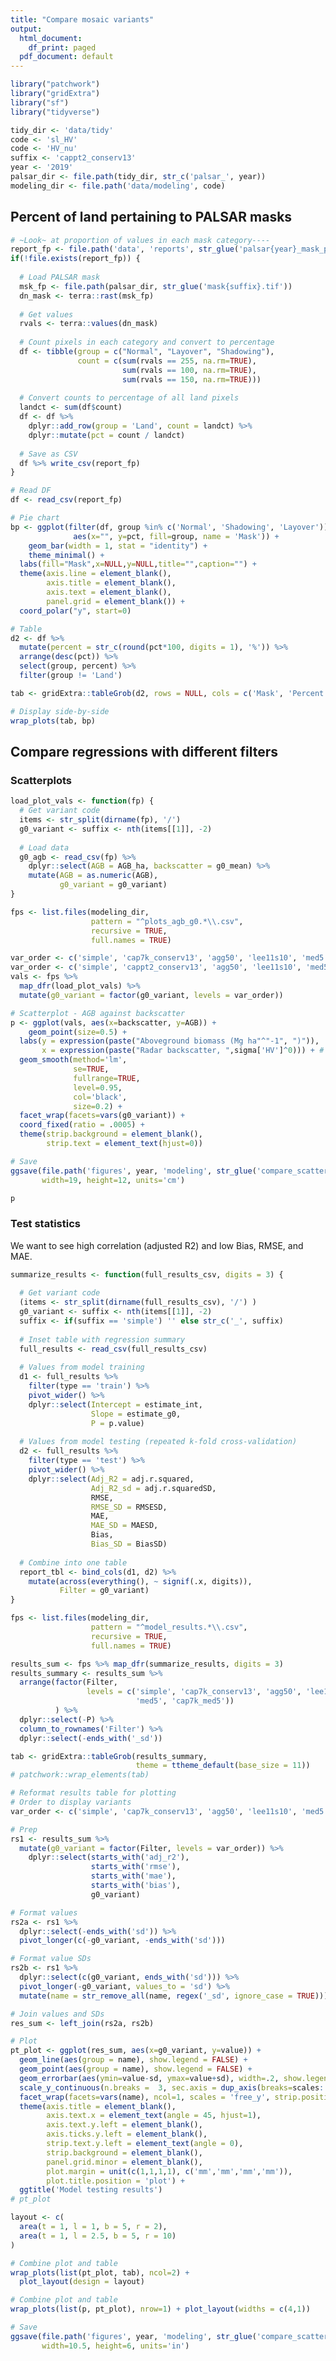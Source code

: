 ```yaml
---
title: "Compare mosaic variants"
output:
  html_document:
    df_print: paged
  pdf_document: default
---
```


```r
library("patchwork")
library("gridExtra")
library("sf")
library("tidyverse")

tidy_dir <- 'data/tidy'
code <- 'sl_HV'
code <- 'HV_nu'
suffix <- 'cappt2_conserv13'
year <- '2019'
palsar_dir <- file.path(tidy_dir, str_c('palsar_', year))
modeling_dir <- file.path('data/modeling', code)
```

## Percent of land pertaining to PALSAR masks

```r
# ~Look~ at proportion of values in each mask category----
report_fp <- file.path('data', 'reports', str_glue('palsar{year}_mask_pcts.csv'))
if(!file.exists(report_fp)) {
  
  # Load PALSAR mask
  msk_fp <- file.path(palsar_dir, str_glue('mask{suffix}.tif'))
  dn_mask <- terra::rast(msk_fp)
  
  # Get values
  rvals <- terra::values(dn_mask)
  
  # Count pixels in each category and convert to percentage
  df <- tibble(group = c("Normal", "Layover", "Shadowing"), 
               count = c(sum(rvals == 255, na.rm=TRUE), 
                         sum(rvals == 100, na.rm=TRUE),
                         sum(rvals == 150, na.rm=TRUE)))
  
  # Convert counts to percentage of all land pixels
  landct <- sum(df$count)
  df <- df %>%
    dplyr::add_row(group = 'Land', count = landct) %>% 
    dplyr::mutate(pct = count / landct)
  
  # Save as CSV
  df %>% write_csv(report_fp)
}

# Read DF
df <- read_csv(report_fp)

# Pie chart
bp <- ggplot(filter(df, group %in% c('Normal', 'Shadowing', 'Layover')),
              aes(x="", y=pct, fill=group, name = 'Mask')) +
    geom_bar(width = 1, stat = "identity") +
    theme_minimal() + 
  labs(fill="Mask",x=NULL,y=NULL,title="",caption="") +
  theme(axis.line = element_blank(),
        axis.title = element_blank(),
        axis.text = element_blank(),
        panel.grid = element_blank()) +
  coord_polar("y", start=0)

# Table
d2 <- df %>% 
  mutate(percent = str_c(round(pct*100, digits = 1), '%')) %>% 
  arrange(desc(pct)) %>% 
  select(group, percent) %>% 
  filter(group != 'Land')

tab <- gridExtra::tableGrob(d2, rows = NULL, cols = c('Mask', 'Percent of land'))

# Display side-by-side
wrap_plots(tab, bp)
```

## Compare regressions with different filters
### Scatterplots

```r
load_plot_vals <- function(fp) {
  # Get variant code
  items <- str_split(dirname(fp), '/')
  g0_variant <- suffix <- nth(items[[1]], -2)
  
  # Load data
  g0_agb <- read_csv(fp) %>% 
    dplyr::select(AGB = AGB_ha, backscatter = g0_mean) %>% 
    mutate(AGB = as.numeric(AGB),
           g0_variant = g0_variant) 
}

fps <- list.files(modeling_dir,
                  pattern = "^plots_agb_g0.*\\.csv",
                  recursive = TRUE, 
                  full.names = TRUE)

var_order <- c('simple', 'cap7k_conserv13', 'agg50', 'lee11s10', 'med5', 'cap7k_med5')
var_order <- c('simple', 'cappt2_conserv13', 'agg50', 'lee11s10', 'med5', 'cappt2_med5')
vals <- fps %>% 
  map_dfr(load_plot_vals) %>% 
  mutate(g0_variant = factor(g0_variant, levels = var_order))

# Scatterplot - AGB against backscatter
p <- ggplot(vals, aes(x=backscatter, y=AGB)) +
    geom_point(size=0.5) +
  labs(y = expression(paste("Aboveground biomass (Mg ha"^"-1", ")")),
       x = expression(paste("Radar backscatter, ",sigma['HV']^0))) + # ," (m"^2, "/m"^2, ")"
  geom_smooth(method='lm', 
              se=TRUE, 
              fullrange=TRUE, 
              level=0.95, 
              col='black', 
              size=0.2) +
  facet_wrap(facets=vars(g0_variant)) +
  coord_fixed(ratio = .0005) +
  theme(strip.background = element_blank(),
        strip.text = element_text(hjust=0))

# Save
ggsave(file.path('figures', year, 'modeling', str_glue('compare_scatter_agb_g0.png')),
       width=19, height=12, units='cm')

p
```

### Test statistics
We want to see high correlation (adjusted R2) and low Bias, RMSE, and MAE. 

```r
summarize_results <- function(full_results_csv, digits = 3) {
  
  # Get variant code
  (items <- str_split(dirname(full_results_csv), '/') )
  g0_variant <- suffix <- nth(items[[1]], -2)
  suffix <- if(suffix == 'simple') '' else str_c('_', suffix)
  
  # Inset table with regression summary
  full_results <- read_csv(full_results_csv)
  
  # Values from model training
  d1 <- full_results %>% 
    filter(type == 'train') %>%
    pivot_wider() %>% 
    dplyr::select(Intercept = estimate_int, 
                  Slope = estimate_g0, 
                  P = p.value)
  
  # Values from model testing (repeated k-fold cross-validation)
  d2 <- full_results %>% 
    filter(type == 'test') %>%
    pivot_wider() %>% 
    dplyr::select(Adj_R2 = adj.r.squared, 
                  Adj_R2_sd = adj.r.squaredSD, 
                  RMSE, 
                  RMSE_SD = RMSESD, 
                  MAE,
                  MAE_SD = MAESD, 
                  Bias, 
                  Bias_SD = BiasSD)
  
  # Combine into one table
  report_tbl <- bind_cols(d1, d2) %>% 
    mutate(across(everything(), ~ signif(.x, digits)), 
           Filter = g0_variant)
}

fps <- list.files(modeling_dir,
                  pattern = "^model_results.*\\.csv",
                  recursive = TRUE, 
                  full.names = TRUE)

results_sum <- fps %>% map_dfr(summarize_results, digits = 3)
results_summary <- results_sum %>% 
  arrange(factor(Filter, 
                 levels = c('simple', 'cap7k_conserv13', 'agg50', 'lee11s10',
                            'med5', 'cap7k_med5'))
          ) %>% 
  dplyr::select(-P) %>% 
  column_to_rownames('Filter') %>% 
  dplyr::select(-ends_with('_sd')) 

tab <- gridExtra::tableGrob(results_summary, 
                            theme = ttheme_default(base_size = 11)) 
# patchwork::wrap_elements(tab)
```
```r
# Reformat results table for plotting
# Order to display variants
var_order <- c('simple', 'cap7k_conserv13', 'agg50', 'lee11s10', 'med5', 'cap7k_med5')

# Prep
rs1 <- results_sum %>% 
  mutate(g0_variant = factor(Filter, levels = var_order)) %>% 
    dplyr::select(starts_with('adj_r2'), 
                  starts_with('rmse'), 
                  starts_with('mae'), 
                  starts_with('bias'),
                  g0_variant)

# Format values
rs2a <- rs1 %>% 
  dplyr::select(-ends_with('sd')) %>% 
  pivot_longer(c(-g0_variant, -ends_with('sd'))) 

# Format value SDs
rs2b <- rs1 %>% 
  dplyr::select(c(g0_variant, ends_with('sd'))) %>% 
  pivot_longer(-g0_variant, values_to = 'sd') %>% 
  mutate(name = str_remove_all(name, regex('_sd', ignore_case = TRUE)))

# Join values and SDs
res_sum <- left_join(rs2a, rs2b)

# Plot
pt_plot <- ggplot(res_sum, aes(x=g0_variant, y=value)) +
  geom_line(aes(group = name), show.legend = FALSE) +
  geom_point(aes(group = name), show.legend = FALSE) +
  geom_errorbar(aes(ymin=value-sd, ymax=value+sd), width=.2, show.legend = FALSE) +
  scale_y_continuous(n.breaks =  3, sec.axis = dup_axis(breaks=scales::extended_breaks(n = 3))) +
  facet_wrap(facets=vars(name), ncol=1, scales = 'free_y', strip.position = 'left') +
  theme(axis.title = element_blank(), 
        axis.text.x = element_text(angle = 45, hjust=1),
        axis.text.y.left = element_blank(),
        axis.ticks.y.left = element_blank(),
        strip.text.y.left = element_text(angle = 0),
        strip.background = element_blank(),
        panel.grid.minor = element_blank(),
        plot.margin = unit(c(1,1,1,1), c('mm','mm','mm','mm')),
        plot.title.position = 'plot') +
  ggtitle('Model testing results')
# pt_plot
```
```r
layout <- c(
  area(t = 1, l = 1, b = 5, r = 2),
  area(t = 1, l = 2.5, b = 5, r = 10)
)

# Combine plot and table
wrap_plots(list(pt_plot, tab), ncol=2) +
  plot_layout(design = layout)
```
```r
# Combine plot and table
wrap_plots(list(p, pt_plot), nrow=1) + plot_layout(widths = c(4,1))

# Save
ggsave(file.path('figures', year, 'modeling', str_glue('compare_scatter_and_graphs.png')),
       width=10.5, height=6, units='in')
```